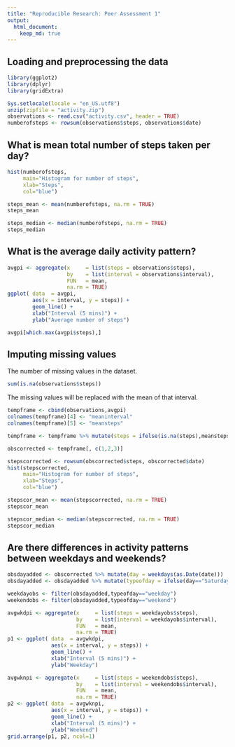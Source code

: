 ```yaml
---
title: "Reproducible Research: Peer Assessment 1"
output: 
  html_document:
    keep_md: true
---
```



## Loading and preprocessing the data
```r
library(ggplot2)
library(dplyr)
library(gridExtra)

Sys.setlocale(locale = "en_US.utf8")
unzip(zipfile = "activity.zip")
observations <- read.csv("activity.csv", header = TRUE)
numberofsteps <- rowsum(observations$steps, observations$date)
```
## What is mean total number of steps taken per day?
```r
hist(numberofsteps, 
     main="Histogram for number of steps", 
     xlab="Steps", 
     col="blue")

steps_mean <- mean(numberofsteps, na.rm = TRUE)
steps_mean

steps_median <- median(numberofsteps, na.rm = TRUE)
steps_median
```

## What is the average daily activity pattern?
```r
avgpi <- aggregate(x     = list(steps = observations$steps), 
                   by    = list(interval = observations$interval),
                   FUN   = mean, 
                   na.rm = TRUE)
ggplot( data  = avgpi,
        aes(x = interval, y = steps)) +
        geom_line() + 
        xlab("Interval (5 mins)") + 
        ylab("Average number of steps")

avgpi[which.max(avgpi$steps),]

```


## Imputing missing values
The number of missing values in the dataset.

```r
sum(is.na(observations$steps))
```
The missing values will be replaced with the mean of that interval.

```r
tempframe <- cbind(observations,avgpi)
colnames(tempframe)[4] <- "meaninterval"
colnames(tempframe)[5] <- "meansteps"

tempframe <- tempframe %>% mutate(steps = ifelse(is.na(steps),meansteps,steps))

obscorrected <- tempframe[, c(1,2,3)]

stepscorrected <- rowsum(obscorrected$steps, obscorrected$date)
hist(stepscorrected, 
     main="Histogram for number of steps", 
     xlab="Steps", 
     col="blue")

stepscor_mean <- mean(stepscorrected, na.rm = TRUE)
stepscor_mean

stepscor_median <- median(stepscorrected, na.rm = TRUE)
stepscor_median
```


## Are there differences in activity patterns between weekdays and weekends?

```r
obsdayadded <- obscorrected %>% mutate(day = weekdays(as.Date(date)))
obsdayadded <- obsdayadded %>% mutate(typeofday = ifelse(day=="Saturday" | day=="Sunday","weekend","weekday"))

weekdayobs <- filter(obsdayadded,typeofday=="weekday")
weekendobs <- filter(obsdayadded,typeofday=="weekend") 

avgwkdpi <- aggregate(x     = list(steps = weekdayobs$steps), 
                      by    = list(interval = weekdayobs$interval),
                      FUN   = mean, 
                      na.rm = TRUE)
p1 <- ggplot( data  = avgwkdpi,
              aes(x = interval, y = steps)) +
              geom_line() + 
              xlab("Interval (5 mins)") + 
              ylab("Weekday")

avgwknpi <- aggregate(x     = list(steps = weekendobs$steps), 
                      by    = list(interval = weekendobs$interval),
                      FUN   = mean, 
                      na.rm = TRUE)
p2 <- ggplot( data  = avgwknpi,
              aes(x = interval, y = steps)) +
              geom_line() + 
              xlab("Interval (5 mins)") + 
              ylab("Weekend")
grid.arrange(p1, p2, ncol=1)
```

